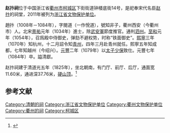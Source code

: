 {{coord|28|57|56|N|118|52|07|E|scale:10000|display=title}}
{{文物保护单位
| 级别 = 省级
| 省区市 = 浙江省
| 名称 = [[赵抃墓|赵抃墓]]、祠
| 图片 = [[File:The_Memorial_Temple_of_Zhao_Bian_03_2015-06.JPG|260px]]<br><small>门厅，右侧为[[衢州城墙|钟楼]]，2015年6月</small>
| 所在 = [[衢州市|衢州市]][[柯城区|柯城区]]
| 分类 = 古建筑
| 时代 = 清
| 编号 = 6-61
| 登录 = 2011年1月7日
}}
'''赵抃祠'''位于中国浙江省[[衢州市|衢州市]][[柯城区|柯城区]]下街街道钟楼底街14号，是祀奉宋代名臣[[赵抃|赵抃]]的祠堂，2011年被列为[[浙江省文物保护单位|浙江省文物保护单位]]。

趙抃（1008年－1084年），字閱道（一作悅道），號知非子，衢州西安（今衢州市）人。北宋[[景祐|景祐]]元年（1034年）進士，除[[武安軍|武安軍]]節度推官。通判[[泗州|泗州]]。[[至和|至和]]元年（1054年），召爲殿中侍御史，弹劾不避权势，时称“铁面御史”。[[熙寧|熙寧]]三年（1070年）知杭州，十二月詔令知[[青州|青州]]，四年三月赴青州就任。熙寧五年知成都，七年知越州（今绍兴）。[[元丰_(北宋)|元豐]]二年（1079年）以[[太子少保|太子少保]]致仕。元豐七年（1084年）卒。謚清獻。

赵抃祠建于清道光五年（1825年），坐北朝南，有门厅、前厅、后厅，通面宽11.60米，通进深37.76米，[[硬山顶|硬山顶]]。<ref>{{Cite book |author=国家文物局主编 |title=中国文物地图集·浙江分册（下） |publisher=文物出版社 |year=2009 |isbn=978-7-5010-2395-0 |pages=544 }}</ref>

==参考文献==
{{reflist}}

{{衢州市境内的浙江省文物保护单位}}

{{DEFAULTSORT:Z}}
[[Category:清朝的祠|Category:清朝的祠]]
[[Category:浙江省文物保护单位|Category:浙江省文物保护单位]]
[[Category:衢州文物保护单位|Category:衢州文物保护单位]]
[[Category:衢州的祠|Category:衢州的祠]]
[[Category:柯城区|Category:柯城区]]